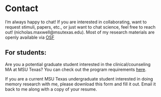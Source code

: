 # Contact

I'm always happy to chat! If you are interested in collaborating, want to request stimuli, papers, etc., or just want to chat science, feel free to reach out! (nicholas.maxwell@msutexas.edu). Most of my research materials are openly available via [OSF](https://osf.io/uxdvh/)

## For students:
Are you a potential graduate student interested in the clinical/counseling MA at MSU Texas? You can check out the program requirements [here](https://msutexas.edu/academics/libarts/psychology/ma/).


If you are a current MSU Texas undergraduate student interested in doing memory research with me, please download this form and fill it out. Email it back to me along with a copy of your resume.
